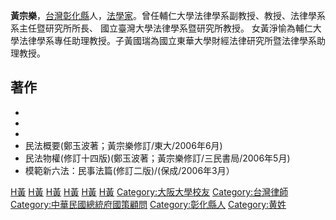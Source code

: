 {{BLP unsourced|time=2022-03-03T00:17:12+00:00}}
{{Infobox_officeholder
| name = 黃宗樂
| image name =
| width = 
| now = 中華民國（台灣）法學家
| period =
| Sex = 男 
| Native place = [[臺灣|臺灣]][[彰化縣|彰化縣]]
| date of birth = {{birth date and age|df=yes|1942|5|5}}
| party = 
| place of birth = 
| educate = 
*國立臺灣大學法律學系法學士
*國立臺灣大學法律學研究所法學碩士
*日本國立大阪大學大學院法學研究科法學博士
| past = 
*[[輔仁大學|輔仁大學]]法律學系副教授、教授；法律學系系主任暨研究所所長(民國69年 - 78年)  	
*[[國立臺灣大學|國立臺灣大學]]法律學系暨研究所教授(民國78年 - 80年)
*[[國立中興大學法商學院|國立中興大學法商學院]](現[[國立臺北大學|國立臺北大學]])法律學研究所兼任教授(民國80年 -     )
*[[中華民國最高法院|中華民國最高法院]]律師懲戒覆審委員會委員(民國82年 - 84年)
*臺灣法律史學會理事長(民國86年 -     )
*臺灣法學會(原名中國比較法學會)理事長(民國88年 -     )
*[[臺灣教授協會|臺灣教授協會]]會長(民國88年 - 90年)
*總統府國策顧問、顧問(民國89年 - 90年)
*行政院公平交易委員會第四、五屆主任委員(民國90年 - 96年2月)
*日本獎學金留學生聯誼會常務理事
*[[凱達格蘭學校|凱達格蘭學校]]校長(民國96年3月1日 - )
*[[中國文化大學|中國文化大學]]法律學系專任教授
}}
'''黃宗樂'''{{BD|1942年|5月5日}}，[[台灣|台灣]][[彰化縣|彰化縣]]人，[[法學家|法學家]]。曾任輔仁大學法律學系副教授、教授、法律學系系主任暨研究所所長、
國立臺灣大學法律學系暨研究所教授。
女黃淨愉為輔仁大學法律學系專任助理教授。子黃國瑞為國立東華大學財經法律研究所暨法律學系助理教授。

== 著作 ==
* {{Cite book | author = 鄭玉波著；黃宗樂修訂 | title = 法學緒論（修訂十九版） | publisher = 三民書局 | date = 2010年4月 |ISBN =978-957-14-5330-9}}
* {{Cite book | author = 陳棋炎、黃宗樂、郭振恭合著 | title = 民法親屬新論（修訂十版） | publisher = 三民書局 | date = 2011年9月 |ISBN =978-957-14-5561-7}}
* {{Cite book | author = 陳棋炎、黃宗樂、郭振恭合著 | title = 民法繼承新論（修訂十版） | publisher = 三民書局 | date = 2011年9月 |ISBN =978-957-14-6048-2}}
*民法概要(鄭玉波著；黃宗樂修訂/東大/2006年6月)
*民法物權(修訂十四版)(鄭玉波著；黃宗樂修訂/三民書局/2006年5月)
*模範新六法：民事法篇(修訂二版)/(保成/2006年3月）


[[Category:台灣法學家|H黃]]
[[Category:中華民國公平交易委員會主任委員|H黃]]
[[Category:輔仁大學教授|H黃]]
[[Category:國立臺灣大學教授|H黃]]
[[Category:國立臺北大學教授|H黃]]
[[Category:中國文化大學教授|H黃]]
[[Category:大阪大學校友|Category:大阪大學校友]]
[[Category:台灣律師|Category:台灣律師]]
[[Category:中華民國總統府國策顧問|Category:中華民國總統府國策顧問]]
[[Category:彰化縣人|Category:彰化縣人]]
[[Category:黄姓|Category:黄姓]]
